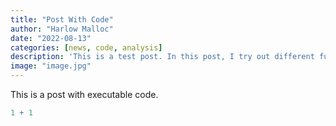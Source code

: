 ```yaml
---
title: "Post With Code"
author: "Harlow Malloc"
date: "2022-08-13"
categories: [news, code, analysis]
description: 'This is a test post. In this post, I try out different functionalities'
image: "image.jpg"
---
```


This is a post with executable code.

```r
1 + 1
```
